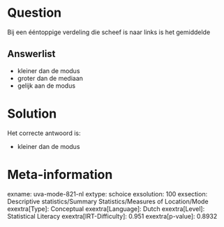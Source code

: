 Question
========

Bij een ééntoppige verdeling die scheef is naar links is het gemiddelde

Answerlist
----------

* kleiner dan de modus
* groter dan de mediaan
* gelijk aan de modus

Solution
========

Het correcte antwoord is: 

* kleiner dan de modus

Meta-information
================
exname: uva-mode-821-nl
extype: schoice
exsolution: 100
exsection: Descriptive statistics/Summary Statistics/Measures of Location/Mode
exextra[Type]: Conceptual
exextra[Language]: Dutch
exextra[Level]: Statistical Literacy
exextra[IRT-Difficulty]: 0.951
exextra[p-value]: 0.8932
